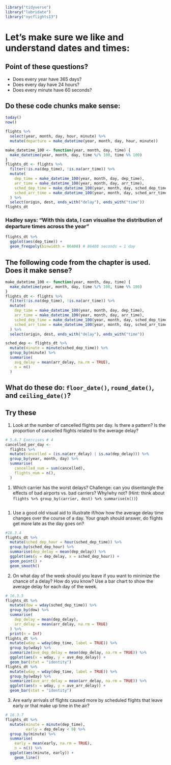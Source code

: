 

```r
library("tidyverse")
library("lubridate")
library("nycflights13")
```


# Let's make sure we like and understand dates and times:

## Point of these questions?

-  Does every year have 365 days?
-  Does every day have 24 hours?
-  Does every minute have 60 seconds?

## Do these code chunks make sense:


```r
today()
now()
```


```r
flights %>% 
  select(year, month, day, hour, minute) %>% 
  mutate(departure = make_datetime(year, month, day, hour, minute))
```

```r
make_datetime_100 <- function(year, month, day, time) {
  make_datetime(year, month, day, time %/% 100, time %% 100)
}
flights_dt <- flights %>% 
  filter(!is.na(dep_time), !is.na(arr_time)) %>% 
  mutate(
    dep_time = make_datetime_100(year, month, day, dep_time),
    arr_time = make_datetime_100(year, month, day, arr_time),
    sched_dep_time = make_datetime_100(year, month, day, sched_dep_time),
    sched_arr_time = make_datetime_100(year, month, day, sched_arr_time)
  ) %>% 
  select(origin, dest, ends_with("delay"), ends_with("time"))
flights_dt
```

### Hadley says: "With this data, I can visualise the distribution of departure times across the year"
```r
flights_dt %>% 
  ggplot(aes(dep_time)) + 
  geom_freqpoly(binwidth = 86400) # 86400 seconds = 1 day
```

## The following code from the chapter is used.  Does it make sense?

```r
make_datetime_100 <- function(year, month, day, time) {
  make_datetime(year, month, day, time %/% 100, time %% 100)
}
flights_dt <- flights %>%
  filter(!is.na(dep_time), !is.na(arr_time)) %>%
  mutate(
    dep_time = make_datetime_100(year, month, day, dep_time),
    arr_time = make_datetime_100(year, month, day, arr_time),
    sched_dep_time = make_datetime_100(year, month, day, sched_dep_time),
    sched_arr_time = make_datetime_100(year, month, day, sched_arr_time)
  ) %>%
  select(origin, dest, ends_with("delay"), ends_with("time"))
```


```r
sched_dep <- flights_dt %>%
  mutate(minute = minute(sched_dep_time)) %>%
  group_by(minute) %>%
  summarise(
    avg_delay = mean(arr_delay, na.rm = TRUE),
    n = n()
  )
```

## What do these do: `floor_date()`, `round_date()`, and `ceiling_date()`?

## Try these

1. Look at the number of cancelled flights per day. Is there a pattern? Is the proportion of cancelled flights related to the average delay?

```r
# 5.6.7 Exercises # 4
cancelled_per_day <- 
  flights %>%
  mutate(cancelled = (is.na(arr_delay) | is.na(dep_delay))) %>%
  group_by(year, month, day) %>%
  summarise(
    cancelled_num = sum(cancelled),
    flights_num = n(),
  )
```


1. Which carrier has the worst delays? Challenge: can you disentangle the effects of bad airports vs. bad carriers? Why/why not? (Hint: think about `flights %>% group_by(carrier, dest) %>% summarise(n())`)

```r
```


1. Use a good old visual aid to illustrate if/how how the average delay time changes over the course of a day. Your graph should answer, do flights get more late as the day goes on?

```r
#16.3.4
flights_dt %>%
  mutate(sched_dep_hour = hour(sched_dep_time)) %>%
  group_by(sched_dep_hour) %>%
  summarise(dep_delay = mean(dep_delay)) %>%
  ggplot(aes(y = dep_delay, x = sched_dep_hour)) +
  geom_point() +
  geom_smooth()
```


2. On what day of the week should you leave if you want to minimize the chance of a delay? How do you know? Use a bar chart to show the average delay for each day of the week.

```r
# 16.3.5
flights_dt %>%
  mutate(dow = wday(sched_dep_time)) %>%
  group_by(dow) %>%
  summarise(
    dep_delay = mean(dep_delay),
    arr_delay = mean(arr_delay, na.rm = TRUE)
  ) %>%
  print(n = Inf)
flights_dt %>%
  mutate(wday = wday(dep_time, label = TRUE)) %>% 
  group_by(wday) %>% 
  summarize(ave_dep_delay = mean(dep_delay, na.rm = TRUE)) %>% 
  ggplot(aes(x = wday, y = ave_dep_delay)) + 
  geom_bar(stat = "identity")
flights_dt %>% 
  mutate(wday = wday(dep_time, label = TRUE)) %>% 
  group_by(wday) %>% 
  summarize(ave_arr_delay = mean(arr_delay, na.rm = TRUE)) %>% 
  ggplot(aes(x = wday, y = ave_arr_delay)) + 
  geom_bar(stat = "identity")
```


3. Are early arrivals of flights caused more by scheduled flights that leave early or that make up time in the air?

```r
# 16.3.7
flights_dt %>% 
  mutate(minute = minute(dep_time),
         early = dep_delay < 0) %>% 
  group_by(minute) %>% 
  summarise(
    early = mean(early, na.rm = TRUE),
    n = n()) %>% 
  ggplot(aes(minute, early)) +
    geom_line()
```